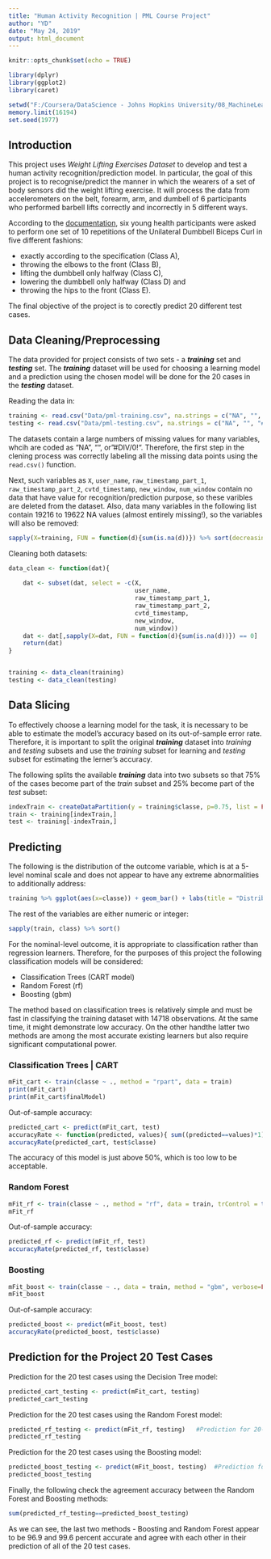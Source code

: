 ```yaml
---
title: "Human Activity Recognition | PML Course Project"
author: "YD"
date: "May 24, 2019"
output: html_document
---
```


```r
knitr::opts_chunk$set(echo = TRUE)
```

```r
library(dplyr)
library(ggplot2)
library(caret)
```

```r
setwd("F:/Coursera/DataScience - Johns Hopkins University/08_MachineLearning/Project/practicalMachineLearning")
memory.limit(16194)
set.seed(1977)
```


## Introduction

This project uses *Weight Lifting Exercises Dataset* to develop and test a human activity recognition/prediction model. In particular, the goal of this project is to recognise/predict the manner in which the wearers of a set of body sensors did the weight lifting exercise. It will process the data from accelerometers on the belt, forearm, arm, and dumbell of 6 participants who performed barbell lifts correctly and incorrectly in 5 different ways.

According to the [documentation](http://groupware.les.inf.puc-rio.br/har#dataset), six young health participants were asked to perform one set of 10 repetitions of the Unilateral Dumbbell Biceps Curl in five different fashions:

* exactly according to the specification (Class A),
* throwing the elbows to the front (Class B),
* lifting the dumbbell only halfway (Class C),
* lowering the dumbbell only halfway (Class D) and 
* throwing the hips to the front (Class E).

The final objective of the project is to corectly predict 20 different test cases. 

## Data Cleaning/Preprocessing
The data provided for project consists of two sets - a __*training*__ set and __*testing*__ set. The __*training*__ dataset will be used for choosing a learning model and a prediction using the chosen model will be done for the 20 cases in the __*testing*__ dataset. 

Reading the data in:
```r
training <- read.csv("Data/pml-training.csv", na.strings = c("NA", "", "#DIV/0!"))
testing <- read.csv("Data/pml-testing.csv", na.strings = c("NA", "", "#DIV/0!"))
```
The datasets contain a large numbers of missing values for many variables, whcih are coded as "NA", "", or "#DIV/0!". Therefore, the first step in the clening process was correctly labeling all the missing data points using the `read.csv()` function.

Next, such variables as `X`, `user_name`, `raw_timestamp_part_1`, `raw_timestamp_part_2`, `cvtd_timestamp`, `new_window`, `num_window` contain no data that have value for recognition/prediction purpose, so these varibles are deleted from the dataset. Also, data many variables in the following list contain 19216 to 19622 NA values (almost entirely missing!), so the variables will also be removed:
```r
sapply(X=training, FUN = function(d){sum(is.na(d))}) %>% sort(decreasing = T)
```

Cleaning both datasets:
```r

data_clean <- function(dat){
    
    dat <- subset(dat, select = -c(X, 
                                   user_name,
                                   raw_timestamp_part_1,
                                   raw_timestamp_part_2,
                                   cvtd_timestamp,
                                   new_window,
                                   num_window))  
    dat <- dat[,sapply(X=dat, FUN = function(d){sum(is.na(d))}) == 0]
    return(dat)
}


training <- data_clean(training)
testing <- data_clean(testing)
```

## Data Slicing
To effectively choose a learning model for the task, it is necessary to be able to estimate the model's accuracy based on its out-of-sample error rate. Therefore, it is important to split the original __*training*__ dataset into *training* and *testing* subsets and use the *training* subset for learning and *testing* subset for estimating the lerner's accuracy. 

The following splits the available __*training*__ data into two subsets so that 75% of the cases become part of the *train* subset and 25% become part of the *test* subset:
```r
indexTrain <- createDataPartition(y = training$classe, p=0.75, list = FALSE)
train <- training[indexTrain,]
test <- training[-indexTrain,]
```


## Predicting
The following is the distribution of the outcome variable, which is at a 5-level nominal scale and does not appear to have any extreme abnormalities to additionally address: 
```r
training %>% ggplot(aes(x=classe)) + geom_bar() + labs(title = "Distribution of the Outcome: the Unilateral Dumbbell Biceps Curl in five different fashions")
```

The rest of the variables are either numeric or integer:
```r
sapply(train, class) %>% sort() 
```

For the nominal-level outcome, it is appropriate to classification rather than regression learners. Therefore, for the purposes of this project the following classification models will be considered:

* Classification Trees (CART model)
* Random Forest (rf) 
* Boosting (gbm)

The method based on classification trees is relatively simple and must be fast in classifying the training dataset with 14718 observations. At the same time, it might demonstrate low accuracy. On the other handthe latter two methods are among the most accurate existing learners but also require significant computational power. 

### Classification Trees | CART

```r
mFit_cart <- train(classe ~ ., method = "rpart", data = train)
print(mFit_cart)
print(mFit_cart$finalModel)
```

Out-of-sample accuracy:
```r
predicted_cart <- predict(mFit_cart, test)
accuracyRate <- function(predicted, values){ sum((predicted==values)*1)/sum(length(values)) }
accuracyRate(predicted_cart, test$classe)
```
The accuracy of this model is just above 50%, which is too low to be acceptable. 


### Random Forest
```r
mFit_rf <- train(classe ~ ., method = "rf", data = train, trControl = trainControl(method="cv"), number=3)
mFit_rf
```

Out-of-sample accuracy:
```r
predicted_rf <- predict(mFit_rf, test)              
accuracyRate(predicted_rf, test$classe)
```

### Boosting
```r
mFit_boost <- train(classe ~ ., data = train, method = "gbm", verbose=FALSE)
mFit_boost
```

Out-of-sample accuracy:
```r
predicted_boost <- predict(mFit_boost, test)          
accuracyRate(predicted_boost, test$classe)
```

## Prediction for the Project 20 Test Cases
Prediction for the 20 test cases using the Decision Tree model:
```r
predicted_cart_testing <- predict(mFit_cart, testing)
predicted_cart_testing

```

Prediction for the 20 test cases using the Random Forest model:
```r
predicted_rf_testing <- predict(mFit_rf, testing)   #Prediction for 20-obs. quiz dataset 
predicted_rf_testing

```

Prediction for the 20 test cases using the Boosting model:
```r
predicted_boost_testing <- predict(mFit_boost, testing)  #Prediction for 20-obs. quiz dataset 
predicted_boost_testing

```

Finally, the following check the agreement accuracy between the Random Forest and Boosting methods:
```r
sum(predicted_rf_testing==predicted_boost_testing)
```

As we can see, the last two methods - Boosting and Random Forest appear to be 96.9 and 99.6 percent accurate and agree with each other in their prediction of all of the 20 test cases.

